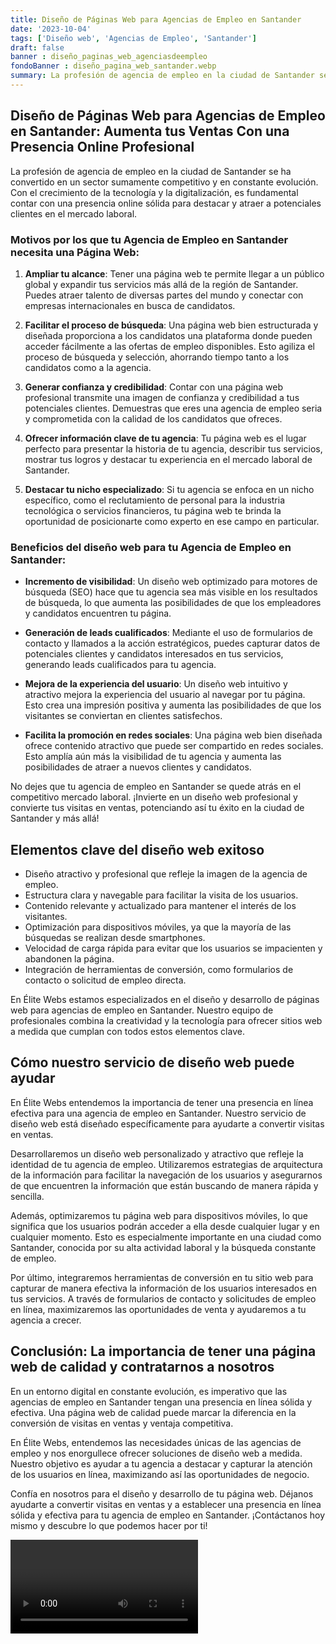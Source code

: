 ```yaml
---
title: Diseño de Páginas Web para Agencias de Empleo en Santander
date: '2023-10-04'
tags: ['Diseño web', 'Agencias de Empleo', 'Santander']
draft: false
banner : diseño_paginas_web_agenciasdeempleo
fondoBanner : diseño_pagina_web_santander.webp
summary: La profesión de agencia de empleo en la ciudad de Santander se ha convertido en un sector sumamente competitivo y en constante evolución. Con el crecimiento de la tecnología y la digitalización, es fundamental contar con una presencia online sólida para destacar y atraer a potenciales clientes en el mercado laboral.
---
```


## Diseño de Páginas Web para Agencias de Empleo en Santander: Aumenta tus Ventas Con una Presencia Online Profesional

La profesión de agencia de empleo en la ciudad de Santander se ha convertido en un sector sumamente competitivo y en constante evolución. Con el crecimiento de la tecnología y la digitalización, es fundamental contar con una presencia online sólida para destacar y atraer a potenciales clientes en el mercado laboral.

### Motivos por los que tu Agencia de Empleo en Santander necesita una Página Web:

1. **Ampliar tu alcance**: Tener una página web te permite llegar a un público global y expandir tus servicios más allá de la región de Santander. Puedes atraer talento de diversas partes del mundo y conectar con empresas internacionales en busca de candidatos.

2. **Facilitar el proceso de búsqueda**: Una página web bien estructurada y diseñada proporciona a los candidatos una plataforma donde pueden acceder fácilmente a las ofertas de empleo disponibles. Esto agiliza el proceso de búsqueda y selección, ahorrando tiempo tanto a los candidatos como a la agencia.

3. **Generar confianza y credibilidad**: Contar con una página web profesional transmite una imagen de confianza y credibilidad a tus potenciales clientes. Demuestras que eres una agencia de empleo seria y comprometida con la calidad de los candidatos que ofreces.

4. **Ofrecer información clave de tu agencia**: Tu página web es el lugar perfecto para presentar la historia de tu agencia, describir tus servicios, mostrar tus logros y destacar tu experiencia en el mercado laboral de Santander.

5. **Destacar tu nicho especializado**: Si tu agencia se enfoca en un nicho específico, como el reclutamiento de personal para la industria tecnológica o servicios financieros, tu página web te brinda la oportunidad de posicionarte como experto en ese campo en particular.

### Beneficios del diseño web para tu Agencia de Empleo en Santander:

- **Incremento de visibilidad**: Un diseño web optimizado para motores de búsqueda (SEO) hace que tu agencia sea más visible en los resultados de búsqueda, lo que aumenta las posibilidades de que los empleadores y candidatos encuentren tu página.

- **Generación de leads cualificados**: Mediante el uso de formularios de contacto y llamados a la acción estratégicos, puedes capturar datos de potenciales clientes y candidatos interesados en tus servicios, generando leads cualificados para tu agencia.

- **Mejora de la experiencia del usuario**: Un diseño web intuitivo y atractivo mejora la experiencia del usuario al navegar por tu página. Esto crea una impresión positiva y aumenta las posibilidades de que los visitantes se conviertan en clientes satisfechos.

- **Facilita la promoción en redes sociales**: Una página web bien diseñada ofrece contenido atractivo que puede ser compartido en redes sociales. Esto amplía aún más la visibilidad de tu agencia y aumenta las posibilidades de atraer a nuevos clientes y candidatos.

No dejes que tu agencia de empleo en Santander se quede atrás en el competitivo mercado laboral. ¡Invierte en un diseño web profesional y convierte tus visitas en ventas, potenciando así tu éxito en la ciudad de Santander y más allá!

<GifSeo />

<Cta />

## Elementos clave del diseño web exitoso

- Diseño atractivo y profesional que refleje la imagen de la agencia de empleo.
- Estructura clara y navegable para facilitar la visita de los usuarios.
- Contenido relevante y actualizado para mantener el interés de los visitantes.
- Optimización para dispositivos móviles, ya que la mayoría de las búsquedas se realizan desde smartphones.
- Velocidad de carga rápida para evitar que los usuarios se impacienten y abandonen la página.
- Integración de herramientas de conversión, como formularios de contacto o solicitud de empleo directa.

En Élite Webs estamos especializados en el diseño y desarrollo de páginas web para agencias de empleo en Santander. Nuestro equipo de profesionales combina la creatividad y la tecnología para ofrecer sitios web a medida que cumplan con todos estos elementos clave.

## Cómo nuestro servicio de diseño web puede ayudar

En Élite Webs entendemos la importancia de tener una presencia en línea efectiva para una agencia de empleo en Santander. Nuestro servicio de diseño web está diseñado específicamente para ayudarte a convertir visitas en ventas.

Desarrollaremos un diseño web personalizado y atractivo que refleje la identidad de tu agencia de empleo. Utilizaremos estrategias de arquitectura de la información para facilitar la navegación de los usuarios y asegurarnos de que encuentren la información que están buscando de manera rápida y sencilla.

Además, optimizaremos tu página web para dispositivos móviles, lo que significa que los usuarios podrán acceder a ella desde cualquier lugar y en cualquier momento. Esto es especialmente importante en una ciudad como Santander, conocida por su alta actividad laboral y la búsqueda constante de empleo.

Por último, integraremos herramientas de conversión en tu sitio web para capturar de manera efectiva la información de los usuarios interesados en tus servicios. A través de formularios de contacto y solicitudes de empleo en línea, maximizaremos las oportunidades de venta y ayudaremos a tu agencia a crecer.

## Conclusión: La importancia de tener una página web de calidad y contratarnos a nosotros

En un entorno digital en constante evolución, es imperativo que las agencias de empleo en Santander tengan una presencia en línea sólida y efectiva. Una página web de calidad puede marcar la diferencia en la conversión de visitas en ventas y ventaja competitiva.

En Élite Webs, entendemos las necesidades únicas de las agencias de empleo y nos enorgullece ofrecer soluciones de diseño web a medida. Nuestro objetivo es ayudar a tu agencia a destacar y capturar la atención de los usuarios en línea, maximizando así las oportunidades de negocio.

Confía en nosotros para el diseño y desarrollo de tu página web. Déjanos ayudarte a convertir visitas en ventas y a establecer una presencia en línea sólida y efectiva para tu agencia de empleo en Santander. ¡Contáctanos hoy mismo y descubre lo que podemos hacer por ti!

<Video />

<CtaBot job='Agencias de Empleo' city='Santander'/>

<Gmaps query='Santander+españa+maps' />